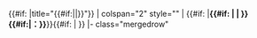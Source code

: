 <includeonly>{{#if: {{{3|}}}{{{4|}}}|title="{{#if:{{{4|}}}|{{{4|}}}|{{{3|}}}}}"}}
| colspan="2" style="{{{style|text-align: center;}}}" | {{#if: {{{1|}}}{{{2|}}}|'''{{#if: {{{2|}}} | {{{2|}}} | {{{1|}}} }}{{#if:{{{5|}}}|：}}'''}}{{{5|}}}{{#if: {{{6|}}}|&#32;''{{{6|}}}''}}
|- class="mergedrow" </includeonly>